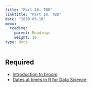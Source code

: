 ```yaml
---
title: "Part 10. TBD"
linktitle: "Part 10. TBD"
date: "2020-03-10"
menu:
  reading:
    parent: Readings
    weight: 10
type: docs
---
```


## Required

- [Introduction to broom](https://cran.r-project.org/web/packages/broom/vignettes/broom.html)
- [Dates at times in R for Data Science](https://r4ds.had.co.nz/dates-and-times.html)

<!-- - [Tidymodels with R: Recipes](https://www.tmwr.org/recipes.html) -->
<!-- - [Tidymodels with R: Fitting Models with Parsnip](https://www.tmwr.org/models.html) -->
<!-- - [Tidymodels with R: Judging Model Effectiveness](https://www.tmwr.org/performance.html) -->